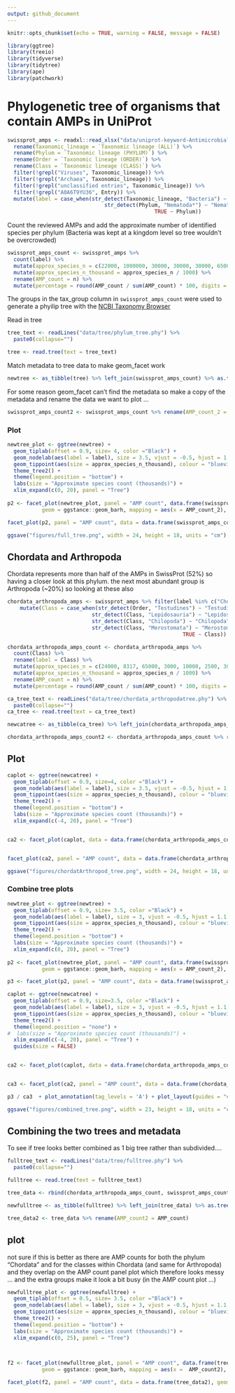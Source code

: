 ```yaml
---
output: github_document
---
```


```r
knitr::opts_chunk$set(echo = TRUE, warning = FALSE, message = FALSE)
```

```r
library(ggtree)
library(treeio)
library(tidyverse)
library(tidytree)
library(ape)
library(patchwork)
```

# Phylogenetic tree of organisms that contain AMPs in UniProt 

```r
swissprot_amps <- readxl::read_xlsx("data/uniprot-keyword-Antimicrobial+[KW-0929]-reviewed-April2021.xlsx") %>%
  rename(Taxonomic_lineage = `Taxonomic lineage (ALL)`) %>%
  rename(Phylum = `Taxonomic lineage (PHYLUM)`) %>%
  rename(Order = `Taxonomic lineage (ORDER)`) %>%
  rename(Class = `Taxonomic lineage (CLASS)`) %>%
  filter(!grepl("Viruses", Taxonomic_lineage)) %>%
  filter(!grepl("Archaea", Taxonomic_lineage)) %>%
  filter(!grepl("unclassified entries", Taxonomic_lineage)) %>%
  filter(!grepl("A0A6T9YU36", Entry)) %>%
  mutate(label = case_when(str_detect(Taxonomic_lineage, "Bacteria") ~ "Bacteria",
                               str_detect(Phylum, "Nematoda*") ~ "Nematoda",
                                               TRUE ~ Phylum))
```

Count the reviewed AMPs and add the approximate number of identified species per phylum (Bacteria was kept at a kingdom level so tree wouldn't be overcrowded)
```r
swissprot_amps_count <- swissprot_amps %>%
  count(label) %>%
  mutate(approx_species_n = c(22000, 1000000, 30000, 30000, 30000, 65000, 11000, 7000, 2400, 85000, 261, 20000, 20000, 500000)) %>%
  mutate(approx_species_n_thousand = approx_species_n / 1000) %>%
  rename(AMP_count = n) %>%
  mutate(percentage = round(AMP_count / sum(AMP_count) * 100, digits = 2))

```


The groups in the tax_group column in `swissprot_amps_count` were used to generate a phyilip tree with the [NCBI Taxonomy Browser](https://www.ncbi.nlm.nih.gov/Taxonomy/CommonTree/wwwcmt.cgi) 

Read in tree 
```r
tree_text <- readLines("data/tree/phylum_tree.phy") %>%
  paste0(collapse="")

tree <- read.tree(text = tree_text)

```

Match metadata to tree data to make geom_facet work 

```r
newtree <- as_tibble(tree) %>% left_join(swissprot_amps_count) %>% as.treedata()
```

For some reason geom_facet can't find the metadata so make a copy of the metadata and rename the data we want to plot ...
```r
swissprot_amps_count2 <- swissprot_amps_count %>% rename(AMP_count_2 = AMP_count)
```


### Plot 


```r
newtree_plot <- ggtree(newtree) +
  geom_tiplab(offset = 0.9, size= 4, color ="Black") +
  geom_nodelab(aes(label = label), size = 3.5, vjust = -0.5, hjust = 1.1 ) +
  geom_tippoint(aes(size = approx_species_n_thousand), colour = "blueviolet") +
  theme_tree2() +
  theme(legend.position = "bottom") +
  labs(size = "Approximate species count (thousands)") +
  xlim_expand(c(0, 20), panel = "Tree")
  
p2 <- facet_plot(newtree_plot, panel = "AMP count", data.frame(swissprot_amps_count2),
           geom = ggstance::geom_barh, mapping = aes(x = AMP_count_2), fill = "forestgreen", stat = "identity", width = .3) 

facet_plot(p2, panel = "AMP count", data = data.frame(swissprot_amps_count2), geom = geom_text, mapping = aes(x = AMP_count_2 + 80, label = AMP_count_2), size = 3)
```


```r
ggsave("figures/full_tree.png", width = 24, height = 18, units = "cm")
```


## Chordata and Arthropoda 


Chordata represents more than half of the AMPs in SwissProt (52%) so having a closer look at this phylum. the next most abundant group is Arthropoda (~20%) so looking at these also

```r
chordata_arthropoda_amps <- swissprot_amps %>% filter(label %in% c("Chordata", "Arthropoda")) %>%
    mutate(Class = case_when(str_detect(Order, "Testudines") ~ "Testudines",
                           str_detect(Class, "Lepidosauria") ~ "Lepidosauria",
                           str_detect(Class, "Chilopoda") ~ "Chilopoda",
                           str_detect(Class, "Merostomata") ~ "Merostomata",
                                                        TRUE ~ Class))

chordata_arthropoda_amps_count <- chordata_arthropoda_amps %>%
  count(Class) %>%
  rename(label = Class) %>% 
  mutate(approx_species_n = c(24000, 8317, 65000, 3000, 10000, 2500, 38, 900000, 9000, 30, 25000, 6495, 4, 300 )) %>%
  mutate(approx_species_n_thousand = approx_species_n / 1000) %>%
  rename(AMP_count = n) %>%
  mutate(percentage = round(AMP_count / sum(AMP_count) * 100, digits = 2)) 

```


```r
ca_tree_text <- readLines("data/tree/chordata_arthropodatree.phy") %>%
  paste0(collapse="")
ca_tree <- read.tree(text = ca_tree_text)

newcatree <- as_tibble(ca_tree) %>% left_join(chordata_arthropoda_amps_count) %>% as.treedata()

chordata_arthropoda_amps_count2 <- chordata_arthropoda_amps_count %>% rename(AMP_count2 = AMP_count)
```


## Plot 

```r
caplot <- ggtree(newcatree) +
  geom_tiplab(offset = 0.9, size=4, color ="Black") +
  geom_nodelab(aes(label = label), size = 3.5, vjust = -0.5, hjust = 1.1 ) +
  geom_tippoint(aes(size = approx_species_n_thousand), colour = "blueviolet") +
  theme_tree2() +
  theme(legend.position = "bottom") +
  labs(size = "Approximate species count (thousands)") +
  xlim_expand(c(-4, 20), panel = "Tree")


ca2 <- facet_plot(caplot, data = data.frame(chordata_arthropoda_amps_count2), panel = "AMP count", geom = ggstance::geom_barh, mapping = aes(x = AMP_count2), fill = "forestgreen", stat = "identity", width = .3) 


facet_plot(ca2, panel = "AMP count", data = data.frame(chordata_arthropoda_amps_count2), geom = geom_text, mapping = aes(x = AMP_count2 + 40, label = AMP_count2), size = 3)
```

```r
ggsave("figures/chordatArthropod_tree.png", width = 24, height = 18, units = "cm")
```

### Combine tree plots


```r
newtree_plot <- ggtree(newtree) +
  geom_tiplab(offset = 0.9, size= 3.5, color ="Black") +
  geom_nodelab(aes(label = label), size = 3, vjust = -0.5, hjust = 1.1 ) +
  geom_tippoint(aes(size = approx_species_n_thousand), colour = "blueviolet") +
  theme_tree2() +
  theme(legend.position = "bottom") +
  labs(size = "Approximate species count (thousands)") +
  xlim_expand(c(0, 20), panel = "Tree")
  
p2 <- facet_plot(newtree_plot, panel = "AMP count", data.frame(swissprot_amps_count2),
           geom = ggstance::geom_barh, mapping = aes(x = AMP_count_2), fill = "forestgreen", stat = "identity", width = .3) 

p3 <- facet_plot(p2, panel = "AMP count", data = data.frame(swissprot_amps_count2), geom = geom_text, mapping = aes(x = AMP_count_2 + 80, label = AMP_count_2), size = 3)

caplot <- ggtree(newcatree) +
  geom_tiplab(offset = 0.9, size=3.5, color ="Black") +
  geom_nodelab(aes(label = label), size = 3, vjust = -0.5, hjust = 1.1 ) +
  geom_tippoint(aes(size = approx_species_n_thousand), colour = "blueviolet") +
  theme_tree2() +
  theme(legend.position = "none") +
#  labs(size = "Approximate species count (thousands)") +
  xlim_expand(c(-4, 20), panel = "Tree") +
  guides(size = FALSE)


ca2 <- facet_plot(caplot, data = data.frame(chordata_arthropoda_amps_count2), panel = "AMP count", geom = ggstance::geom_barh, mapping = aes(x = AMP_count2), fill = "forestgreen", stat = "identity", width = .3) 


ca3 <- facet_plot(ca2, panel = "AMP count", data = data.frame(chordata_arthropoda_amps_count2), geom = geom_text, mapping = aes(x = AMP_count2 + 40, label = AMP_count2), size = 3)

p3 / ca3  + plot_annotation(tag_levels = 'A') + plot_layout(guides = "collect") & theme(legend.position = 'bottom') 


```


```r
ggsave("figures/combined_tree.png", width = 23, height = 18, units = "cm")
```


## Combining the two trees and metadata

To see if tree looks better combined as 1 big tree rather than subdivided....

```r
fulltree_text <- readLines("data/tree/fulltree.phy") %>%
  paste0(collapse="")

fulltree <- read.tree(text = fulltree_text)
```


```r
tree_data <- rbind(chordata_arthropoda_amps_count, swissprot_amps_count) %>% mutate(approx_species_n_thousand = approx_species_n / 1000)
```

```r
newfulltree <- as_tibble(fulltree) %>% left_join(tree_data) %>% as.treedata()

tree_data2 <- tree_data %>% rename(AMP_count2 = AMP_count)
```

## plot

not sure if this is better as there are AMP counts for both the phylum "Chordata" and for the classes within Chordata (and same for Arthropoda) and they overlap on the AMP count panel plot which therefore looks messy ...
and the extra groups make it look a bit busy (in the AMP count plot ...)

```r
newfulltree_plot <- ggtree(newfulltree) +
  geom_tiplab(offset = 0.5, size= 3.5, color ="Black") +
  geom_nodelab(aes(label = label), size = 3, vjust = -0.5, hjust = 1.1 ) +
  geom_tippoint(aes(size = approx_species_n_thousand), colour = "blueviolet") +
  theme_tree2() +
  theme(legend.position = "bottom") +
  labs(size = "Approximate species count (thousands)") +
  xlim_expand(c(0, 25), panel = "Tree")
  


f2 <- facet_plot(newfulltree_plot, panel = "AMP count", data.frame(tree_data2),
           geom = ggstance::geom_barh, mapping = aes(x =  AMP_count2), fill = "forestgreen", stat = "identity", width = .3) 

facet_plot(f2, panel = "AMP count", data = data.frame(tree_data2), geom = geom_text, mapping = aes(x = AMP_count2 + 60, label = AMP_count2), size = 3)


```


